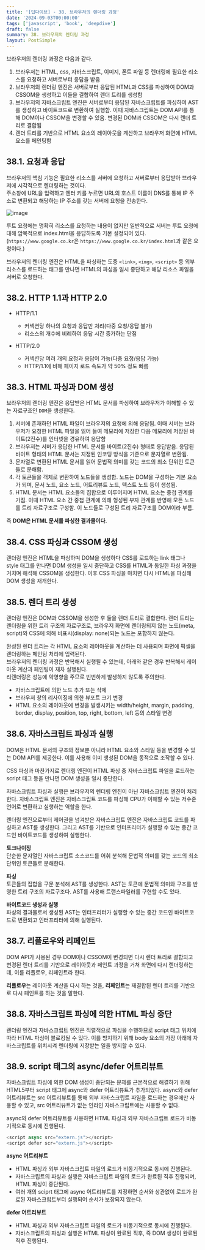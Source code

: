 ```yaml
---
title: '[딥다이브] - 38. 브라우저의 렌더링 과정'
date: '2024-09-03T00:00:00'
tags: ['javascript', 'book', 'deepdive']
draft: false
summary: 38. 브라우저의 렌더링 과정
layout: PostSimple
---
```


브라우저의 렌더링 과정은 다음과 같다.

1. 브라우저는 HTML, css, 자바스크립트, 이미지, 폰트 파일 등 렌더링에 필요한 리소스를 요청하고 서버로부터 응답을 받음
2. 브라우저의 렌더링 엔진은 서버로부터 응답된 HTML과 CSS를 파싱하여 DOM과 CSSOM을 생성하고 이들을 결합하여 렌더 트리를 생성함
3. 브라우저의 자바스크립트 엔진은 서버로부터 응답된 자바스크립트를 파싱하여 AST를 생성하고 바이트코드로 변환하여 실행함. 이때 자바스크립트는 DOM API를 통해 DOM이나 CSSOM을 변경할 수 있음. 변경된 DOM과 CSSOM은 다시 렌더 트리로 결합됨
4. 렌더 트리를 기반으로 HTML 요소의 레이아웃을 계산하고 브라우저 화면에 HTML 요소를 페인팅함

## 38.1. 요청과 응답

브라우저의 핵심 기능은 필요한 리소스를 서버에 요청하고 서버로부터 응답받아 브라우저에 시각적으로 렌더링하는 것이다.  
주소창에 URL을 입력하고 엔터 키를 누르면 URL의 호스트 이름이 DNS를 통해 IP 주소로 변환되고 해당하는 IP 주소를 갖는 서버에 요청을 전송한다.

![image](https://github.com/user-attachments/assets/ce2e5578-f295-4da7-9df2-8122548b9cce)

루트 요청에는 명확히 리소스를 요청하는 내용이 없지만 일반적으로 서버는 루트 요청에 대해 암묵적으로 index.html을 응답하도록 기본 설정되어 있다.
(`https://www.google.co.kr`은 `https://www.google.co.kr/index.html`과 같은 요청이다.)

브라우저의 렌더링 엔진은 HTML을 파싱하는 도중 `<link>`, `<img>`, `<script>` 등 외부 리소스를 로드하는 태그를 만나면 HTML의 파싱을 일시 중단하고 해당 리소스 파일을 서버로 요청한다.

## 38.2. HTTP 1.1과 HTTP 2.0

- HTTP/1.1

  - 커넥션당 하나의 요청과 응답만 처리(다중 요청/응답 불가)
  - 리소스의 개수에 비례하여 응답 시간 증가하는 단점

- HTTP/2.0
  - 커넥션당 여러 개의 요청과 응답이 가능(다중 요청/응답 가능)
  - HTTP/1.1에 비해 페이지 로드 속도가 약 50% 정도 빠름

## 38.3. HTML 파싱과 DOM 생성

브라우저의 렌더링 엔진은 응답받은 HTML 문서를 파싱하여 브라우저가 이해할 수 있는 자료구조인 `DOM`을 생성한다.

1. 서버에 존재하던 HTML 파일이 브라우저의 요청에 의해 응답됨. 이때 서버는 브라우저가 요청한 HTML 파일을 읽어 들여 메모리에 저장한 다음 메모리에 저장된 바이트(2진수)를 인터넷을 경유하여 응답함
2. 브라우저는 서버가 응답한 HTML 문서를 바이트(2진수) 형태로 응답받음. 응답된 바이트 형태의 HTML 문서는 지정된 인코딩 방식을 기준으로 문자열로 변환됨.
3. 문자열로 변환된 HTML 문서를 읽어 문법적 의미를 갖는 코드의 최소 단위인 토큰들로 분해함.
4. 각 토큰들을 객체로 변환하여 노드들을 생성함. 노드는 DOM을 구성하는 기본 요소가 되며, 문서 노드, 요소 노드, 어트리뷰트 노드, 텍스트 노드 등이 생성됨.
5. HTML 문서는 HTML 요소들의 집합으로 이루어지며 HTML 요소는 중첩 관계를 가짐. 이때 HTML 요소 간 중첩 관계에 의해 형성된 부자 관계를 반영해 모든 노드를 트리 자료구조로 구성함. 이 노드들로 구성된 트리 자료구조를 DOM이라 부름.

즉 **DOM은 HTML 문서를 파싱한 결과물이다.**

## 38.4. CSS 파싱과 CSSOM 생성

렌더링 엔진은 HTML을 파싱하며 DOM을 생성하다 CSS를 로드하는 link 태그나 style 태그를 만나면 DOM 생성을 일시 중단하고 CSS를 HTML과 동일한 파싱 과정을 거치며 해석해 CSSOM을 생성한다. 이후 CSS 파싱을 마치면 다시 HTML을 파싱해 DOM 생성을 재개한다.

## 38.5. 렌더 트리 생성

렌더링 엔진은 DOM과 CSSOM을 생성한 후 둘을 렌더 트리로 결합한다. 렌더 트리는 렌더링을 위한 트리 구조의 자료구조로, 브라우저 화면에 렌더링되지 않는 노드(meta, script)와 CSS에 의해 비표시(display: none)되는 노드는 포함하지 않는다.

완성된 렌더 트리는 각 HTML 요소의 레이아웃을 계산하는 데 사용되며 화면에 픽셀을 렌더링하는 페인팅 처리에 입력된다.  
브라우저의 렌더링 과정은 반복해서 실행될 수 있는데, 아래와 같은 경우 반복해서 레이아웃 계산과 페인팅이 재차 실행된다.  
리렌더링은 성능에 악영향을 주므로 빈번하게 발생하지 않도록 주의한다.

- 자바스크립트에 의한 노드 추가 또는 삭제
- 브라우저 창의 리사이징에 의한 뷰포트 크기 변경
- HTML 요소의 레이아웃에 변경을 발생시키는 width/height, margin, padding, border, display, position, top, right, bottom, left 등의 스타일 변경

## 38.6. 자바스크립트 파싱과 실행

DOM은 HTML 문서의 구조와 정보뿐 아니라 HTML 요소와 스타일 등을 변경할 수 있는 DOM API를 제공한다. 이를 사용해 이미 생성된 DOM을 동적으로 조작할 수 있다.

CSS 파싱과 마찬가지로 렌더링 엔진이 HTML 파싱 중 자바스크립트 파일을 로드하는 script 태그 등을 만나면 DOM 생성을 일시 중단한다.

자바스크립트 파싱과 실행은 브라우저의 렌더링 엔진이 아닌 자바스크립트 엔진이 처리한다. 자바스크립트 엔진은 자바스크립트 코드를 파싱해 CPU가 이해할 수 있는 저수준 언어로 변환하고 실행하는 역할을 한다.

렌더링 엔진으로부터 제어권을 넘겨받은 자바스크립트 엔진은 자바스크립트 코드를 파싱하고 AST를 생성한다. 그리고 AST를 기반으로 인터프리터가 실행할 수 있는 중간 코드인 바이트코드를 생성하여 실행한다.

**토크나이징**  
단순한 문자열인 자바스크립트 소스코드를 어휘 분석해 문법적 의미를 갖는 코드의 최소 단위인 토큰들로 분해한다.

**파싱**  
토큰들의 집합을 구문 분석해 AST를 생성한다. AST는 토큰에 문법적 의미와 구조를 반영한 트리 구조의 자료구조다. AST를 사용해 트랜스파일러를 구현할 수도 있다.

**바이트코드 생성과 실행**  
파싱의 결과물로서 생성된 AST는 인터프리터가 실행할 수 있는 중간 코드인 바이트코드로 변환되고 인터프리터에 의해 실행된다.

## 38.7. 리플로우와 리페인트

DOM API가 사용된 경우 DOM이나 CSSOM이 변경되면 다시 렌더 트리로 결합되고 변경된 렌더 트리를 기반으로 레이아웃과 페인트 과정을 거쳐 화면에 다시 렌더링하는데, 이를 리플로우, 리페인트라 한다.

**리플로우**는 레이아웃 계산을 다시 하는 것을, **리페인트**는 재결합된 렌더 트리를 기반으로 다시 페인트를 하는 것을 말한다.

## 38.8. 자바스크립트 파싱에 의한 HTML 파싱 중단

렌더링 엔진과 자바스크립트 엔진은 직렬적으로 파싱을 수행하므로 script 태그 위치에 따라 HTML 파싱이 블로킹될 수 있다. 이를 방지하기 위해 body 요소의 가장 아래에 자바스크립트를 위치시켜 렌더링에 지장받는 일을 방지할 수 있다.

## 38.9. script 태그의 async/defer 어트리뷰트

자바스크립트 파싱에 의한 DOM 생성이 중단되는 문제를 근본적으로 해결하기 위해 HTML5부터 script 태그에 async와 defer 어트리뷰트가 추가되었다. async와 defer 어트리뷰트는 src 어트리뷰트를 통해 외부 자바스크립트 파일을 로드하는 경우에만 사용할 수 있고, src 어트리뷰트가 없는 인라인 자바스크립트에는 사용할 수 없다.

async와 defer 어트리뷰트를 사용하면 HTML 파싱과 외부 자바스크립트 로드가 비동기적으로 동시에 진행된다.

```js
<script async src="extern.js"></script>
<script defer scr="extern.js"></script>
```

**async 어트리뷰트**

- HTML 파싱과 외부 자바스크립트 파일의 로드가 비동기적으로 동시에 진행된다.
- 자바스크립트의 파싱과 실행은 자바스크립트 파일의 로드가 완료된 직후 진행되며, HTML 파싱이 중단된다.
- 여러 개의 sciprt 태그에 async 어트리뷰트를 지정하면 순서와 상관없이 로드가 완료된 자바스크립트부터 실행되어 순서가 보장되지 않는다.

**defer 어트리뷰트**

- HTML 파싱과 외부 자바스크립트 파일의 로드가 비동기적으로 동시에 진행된다.
- 자바스크립트의 파싱과 실행은 HTML 파싱이 완료된 직후, 즉 DOM 생성이 완료된 직후 진행된다.
